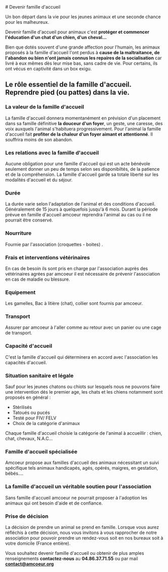 
<TitlePanel src={BackgroundImage}>
# Devenir famille d'accueil

Un bon départ dans la vie pour les jeunes animaux et une seconde chance pour les malheureux.

Devenir famille d'accueil pour animaux c'est **protéger et commencer l'éducation d'un chat d'un chien, d'un cheval...**

Bien que dotés souvent d'une grande affection pour l'humain, les animaux proposés à la famille d'accueil
l'ont perdus à **cause de la maltraitance, de l'abandon ou bien n'ont jamais connus les repaires de la socialisation**
car livré à eux mêmes dès leur mise bas, sans cadre de vie. Pour certains, ils ont vécus en captivité
dans un box exigu.

</TitlePanel>

<TextPanel>

## Le rôle essentiel de la famille d'accueil. Reprendre pied (ou pattes) dans la vie.

### La valeur de la famille d'accueil

La famille d'accueil donnera momentanément en prévision d'un placement dans sa famille définitive **la douceur d'un foyer**,
un geste, une caresse, des voix auxquels l'animal s'habituera progressivement.
Pour l'animal la famille d'accueil fait **profiter de la chaleur d'un foyer aimant et attentionné**. Il souffrira moins de son abandon.

### Les relations avec la famille d'accueil

Aucune obligation pour une famille d'accueil qui est un acte bénévole seulement donner un peu de temps selon ses disponibiltés,
de la patience et de la compréhension. La famille d'accueil garde sa totale liberté sur les modalités d'accueil et du séjour.

### Durée

La durée varie selon l'adaptation de l'animal et des conditions d'accueil. Généralement de 15 jours à quelquefois jusqu'à 6 mois.
Durant la période prévue en famille d'accueil amcoeur reprendra l'animal au cas ou il ne pourrait être conservé.

### Nourriture

Fournie par l'association (croquettes - boites) .

### Frais et interventions vétérinaires

En cas de besoin ils sont pris en charge par l'association auprès des vétérinaires agrées par amcoeur il est nécessaire de
prévenir l'association en cas de maladie ou blessure.

### Equipement

Les gamelles, Bac à litière (chat), collier sont fournis par amcoeur.

### Transport

Assurer par amcoeur à l'aller comme au retour avec un panier ou une cage de transport.

### Capacité d'accueil

C'est la famille d'accueil qui déterminera en accord avec l'association les capacités d'accueil.

### Situation sanitaire et légale

Sauf pour les jeunes chatons ou chiots sur lesquels nous ne pouvons faire une intervention dés le premier age, les chats et
les chiens notamment sont proposés en général :

- Stérilisés
- Tatoués ou pucés
- Testé pour FIV/ FELV
- Choix de la catégorie d'animaux

Chaque famille d'accueil choisie la catégorie de l'animal à accueillir : chien, chat, chevaux, N.A.C…

### Famille d'accueil spécialisée

Amcoeur propose aux familles d'accueil des animaux nécessitant un suivi spécifique tels animaux handicapés, agés, opérés, maigres,
en gestation, bébés….

### La famille d'accueil un véritable soutien pour l'association

Sans famille d'accueil amcoeur ne pourrait proposer à l'adoption les animaux qui ont besoin d'aide et de confiance.

### Prise de décision

La décision de prendre un animal se prend en famille. Lorsque vous aurez réfléchis à cette décision, nous vous invitons à vous
rapprocher de notre association pour pouvoir prendre un rendez-vous soit en nos bureaux soit à votre domicile (France entière).

Vous souhaitez devenir famille d'accueil ou obtenir de plus amples renseignements
**contactez-nous** au **04.86.37.71.55** ou par mail **contact@amcoeur.org**

</TextPanel>
